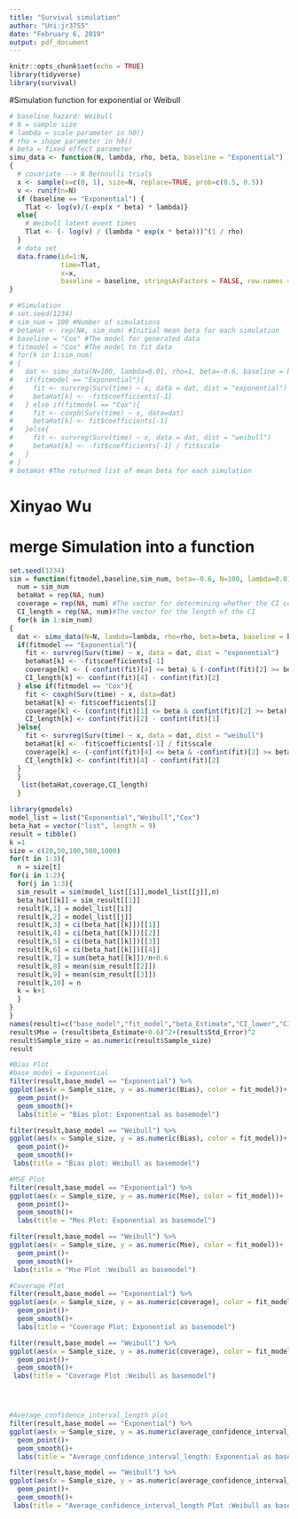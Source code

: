 ```yaml
---
title: "Survival simulation"
author: "Uni:jr3755"
date: "February 6, 2019"
output: pdf_document
---
```


```r
knitr::opts_chunk$set(echo = TRUE)
library(tidyverse)
library(survival)
```

#Simulation function for exponential or Weibull
```r

# baseline hazard: Weibull
# N = sample size    
# lambda = scale parameter in h0()
# rho = shape parameter in h0()
# beta = fixed effect parameter
simu_data <- function(N, lambda, rho, beta, baseline = "Exponential")
{
  # covariate --> N Bernoulli trials
  x <- sample(x=c(0, 1), size=N, replace=TRUE, prob=c(0.5, 0.5))
  v <- runif(n=N)
  if (baseline == "Exponential") {
    Tlat <- log(v)/(-exp(x * beta) * lambda)}
  else{
    # Weibull latent event times
    Tlat <- (- log(v) / (lambda * exp(x * beta)))^(1 / rho)
  }
  # data set
  data.frame(id=1:N,
             time=Tlat,
             x=x,
             baseline = baseline, stringsAsFactors = FALSE, row.names = NULL)
}
```


```r
# #Simulation
# set.seed(1234)
# sim_num = 100 #Number of simulations
# betaHat <- rep(NA, sim_num) #Initial mean beta for each simulation
# baseline = "Cox" #The model for generated data
# fitmodel = "Cox" #The model to fit data
# for(k in 1:sim_num)
# {
#   dat <- simu_data(N=100, lambda=0.01, rho=1, beta=-0.6, baseline = baseline)
#   if(fitmodel == "Exponential"){
#     fit <- survreg(Surv(time) ~ x, data = dat, dist = "exponential")
#     betaHat[k] <- -fit$coefficients[-1]
#   } else if(fitmodel == "Cox"){
#     fit <- coxph(Surv(time) ~ x, data=dat)
#     betaHat[k] <- fit$coefficients[-1]
#   }else{
#     fit <- survreg(Surv(time) ~ x, data = dat, dist = "weibull")
#     betaHat[k] <- -fit$coefficients[-1] / fit$scale
#   }
# }
# betaHat #The returned list of mean beta for each simulation
```

# Xinyao Wu 
# merge Simulation into a function
```r
set.seed(1234)
sim = function(fitmodel,baseline,sim_num, beta=-0.6, N=100, lambda=0.01, rho=1){
  num = sim_num
  betaHat = rep(NA, num) 
  coverage = rep(NA, num) #The vector for determining whether the CI cover true value of estimate
  CI_length = rep(NA, num)#The vector for the length of the CI
  for(k in 1:sim_num)
{
  dat <- simu_data(N=N, lambda=lambda, rho=rho, beta=beta, baseline = baseline)
  if(fitmodel == "Exponential"){
    fit <- survreg(Surv(time) ~ x, data = dat, dist = "exponential")
    betaHat[k] <- -fit$coefficients[-1]
    coverage[k] <- (-confint(fit)[4] <= beta) & (-confint(fit)[2] >= beta)
    CI_length[k] <- confint(fit)[4] - confint(fit)[2]
  } else if(fitmodel == "Cox"){
    fit <- coxph(Surv(time) ~ x, data=dat)
    betaHat[k] <- fit$coefficients[1]
    coverage[k] <- (confint(fit)[1] <= beta & confint(fit)[2] >= beta)
    CI_length[k] <- confint(fit)[2] - confint(fit)[1]
  }else{
    fit <- survreg(Surv(time) ~ x, data = dat, dist = "weibull")
    betaHat[k] <- -fit$coefficients[-1] / fit$scale
    coverage[k] <- (-confint(fit)[4] <= beta & -confint(fit)[2] >= beta)
    CI_length[k] <- confint(fit)[4] - confint(fit)[2]
  }
  }
   list(betaHat,coverage,CI_length)
  }
```


```r
library(gmodels)
model_list = list("Exponential","Weibull","Cox")
beta_hat = vector("list", length = 9)
result = tibble()
k =1
size = c(20,50,100,500,1000)
for(t in 1:3){
  n = size[t]
for(i in 1:2){
  for(j in 1:3){
  sim_result = sim(model_list[[i]],model_list[[j]],n)
  beta_hat[[k]] = sim_result[[1]]
  result[k,1] = model_list[[i]]
  result[k,2] = model_list[[j]]
  result[k,3] = ci(beta_hat[[k]])[[1]]
  result[k,4] = ci(beta_hat[[k]])[[2]]
  result[k,5] = ci(beta_hat[[k]])[[3]]
  result[k,6] = ci(beta_hat[[k]])[[4]]
  result[k,7] = sum(beta_hat[[k]])/n+0.6
  result[k,8] = mean(sim_result[[2]])
  result[k,9] = mean(sim_result[[3]])
  result[k,10] = n
  k = k+1
  }
}
}
names(result)=c("base_model","fit_model","beta_Estimate","CI_lower","CI_upper","Std_Error","Bias","coverage","average_confidence_interval_length","Sample_size")
result$Mse = (result$beta_Estimate+0.6)^2+(result$Std_Error)^2
result$Sample_size = as.numeric(result$Sample_size)
result

```

```r
#Bias Plot
#base_model = Exponential
filter(result,base_model == "Exponential") %>% 
ggplot(aes(x = Sample_size, y = as.numeric(Bias), color = fit_model))+
  geom_point()+
  geom_smooth()+
  labs(title = "Bias plot: Exponential as basemodel")

filter(result,base_model == "Weibull") %>% 
ggplot(aes(x = Sample_size, y = as.numeric(Bias), color = fit_model))+
  geom_point()+
  geom_smooth()+
 labs(title = "Bias plot: Weibull as basemodel")

```


```r
#MSE Plot
filter(result,base_model == "Exponential") %>% 
ggplot(aes(x = Sample_size, y = as.numeric(Mse), color = fit_model))+
  geom_point()+
  geom_smooth()+
  labs(title = "Mes Plot: Exponential as basemodel")

filter(result,base_model == "Weibull") %>% 
ggplot(aes(x = Sample_size, y = as.numeric(Mse), color = fit_model))+
  geom_point()+
  geom_smooth()+
 labs(title = "Mse Plot :Weibull as basemodel")
```

```r
#Coverage Plot
filter(result,base_model == "Exponential") %>% 
ggplot(aes(x = Sample_size, y = as.numeric(coverage), color = fit_model))+
  geom_point()+
  geom_smooth()+
  labs(title = "Coverage Plot: Exponential as basemodel")

filter(result,base_model == "Weibull") %>% 
ggplot(aes(x = Sample_size, y = as.numeric(coverage), color = fit_model))+
  geom_point()+
  geom_smooth()+
 labs(title = "Coverage Plot :Weibull as basemodel")





```


```r
#Average_confidence_interval_length plot
filter(result,base_model == "Exponential") %>% 
ggplot(aes(x = Sample_size, y = as.numeric(average_confidence_interval_length), color = fit_model))+
  geom_point()+
  geom_smooth()+
  labs(title = "Average_confidence_interval_length: Exponential as basemodel")

filter(result,base_model == "Weibull") %>% 
ggplot(aes(x = Sample_size, y = as.numeric(average_confidence_interval_length), color = fit_model))+
  geom_point()+
  geom_smooth()+
 labs(title = "Average_confidence_interval_length Plot :Weibull as basemodel")




```




